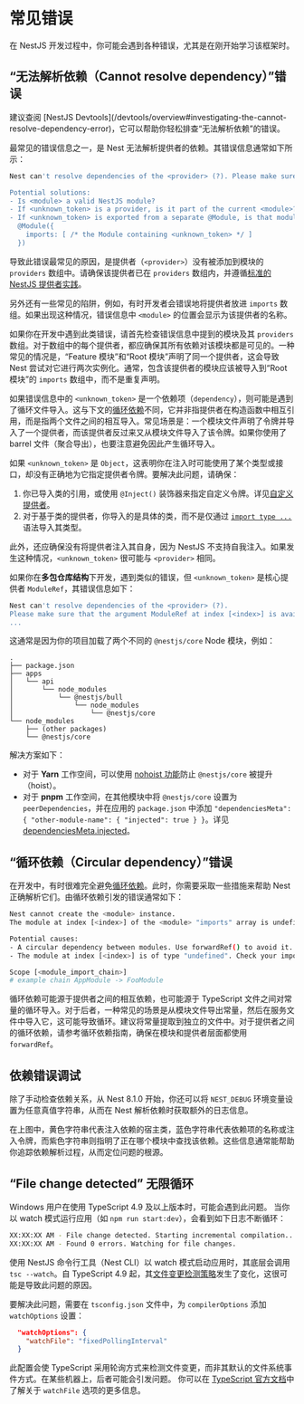 
# 常见错误

在 NestJS 开发过程中，你可能会遇到各种错误，尤其是在刚开始学习该框架时。

## “无法解析依赖（Cannot resolve dependency）”错误

<CalloutInfo>
  建议查阅 [NestJS
  Devtools](/devtools/overview#investigating-the-cannot-resolve-dependency-error)，它可以帮助你轻松排查“无法解析依赖”的错误。
</CalloutInfo>

最常见的错误信息之一，是 Nest 无法解析提供者的依赖。其错误信息通常如下所示：

```bash
Nest can't resolve dependencies of the <provider> (?). Please make sure that the argument <unknown_token> at index [<index>] is available in the <module> context.

Potential solutions:
- Is <module> a valid NestJS module?
- If <unknown_token> is a provider, is it part of the current <module>?
- If <unknown_token> is exported from a separate @Module, is that module imported within <module>?
  @Module({
    imports: [ /* the Module containing <unknown_token> */ ]
  })
```

导致此错误最常见的原因，是提供者（`<provider>`）没有被添加到模块的 `providers` 数组中。请确保该提供者已在 `providers` 数组内，并遵循[标准的 NestJS 提供者实践](/fundamentals/custom-providers#di-fundamentals)。

另外还有一些常见的陷阱，例如，有时开发者会错误地将提供者放进 `imports` 数组。如果出现这种情况，错误信息中 `<module>` 的位置会显示为该提供者的名称。

如果你在开发中遇到此类错误，请首先检查错误信息中提到的模块及其 `providers` 数组。对于数组中的每个提供者，都应确保其所有依赖对该模块都是可见的。一种常见的情况是，“Feature 模块”和“Root 模块”声明了同一个提供者，这会导致 Nest 尝试对它进行两次实例化。通常，包含该提供者的模块应该被导入到“Root 模块”的 `imports` 数组中，而不是重复声明。

如果错误信息中的 `<unknown_token>` 是一个依赖项（`dependency`），则可能是遇到了循环文件导入。这与下文的[循环依赖](/faq/common-errors#circular-dependency-error)不同，它并非指提供者在构造函数中相互引用，而是指两个文件之间的相互导入。常见场景是：一个模块文件声明了令牌并导入了一个提供者，而该提供者反过来又从模块文件导入了该令牌。如果你使用了 barrel 文件（聚合导出），也要注意避免因此产生循环导入。

如果 `<unknown_token>` 是 `Object`，这表明你在注入时可能使用了某个类型或接口，却没有正确地为它指定提供者令牌。要解决此问题，请确保：

1.  你已导入类的引用，或使用 `@Inject()` 装饰器来指定自定义令牌。详见[自定义提供者](/fundamentals/custom-providers)。
2.  对于基于类的提供者，你导入的是具体的类，而不是仅通过 [`import type ...`](https://www.typescriptlang.org/docs/handbook/release-notes/typescript-3-8.html#type-only-imports-and-export) 语法导入其类型。

此外，还应确保没有将提供者注入其自身，因为 NestJS 不支持自我注入。如果发生这种情况，`<unknown_token>` 很可能与 `<provider>` 相同。

如果你在**多包仓库结构**下开发，遇到类似的错误，但 `<unknown_token>` 是核心提供者 `ModuleRef`，其错误信息如下：

```bash
Nest can't resolve dependencies of the <provider> (?).
Please make sure that the argument ModuleRef at index [<index>] is available in the <module> context.
...
```

这通常是因为你的项目加载了两个不同的 `@nestjs/core` Node 模块，例如：

```
.
├── package.json
├── apps
│   └── api
│       └── node_modules
│           └── @nestjs/bull
│               └── node_modules
│                   └── @nestjs/core
└── node_modules
    ├── (other packages)
    └── @nestjs/core
```

解决方案如下：

- 对于 **Yarn** 工作空间，可以使用 [nohoist 功能](https://classic.yarnpkg.com/blog/2018/02/15/nohoist)防止 `@nestjs/core` 被提升（hoist）。
- 对于 **pnpm** 工作空间，在其他模块中将 `@nestjs/core` 设置为 `peerDependencies`，并在应用的 `package.json` 中添加 `"dependenciesMeta": { "other-module-name": { "injected": true } }`。详见 [dependenciesMeta.injected](https://pnpm.io/package_json#dependenciesmetainjected)。

## “循环依赖（Circular dependency）”错误

在开发中，有时很难完全避免[循环依赖](/fundamentals/circular-dependency)。此时，你需要采取一些措施来帮助 Nest 正确解析它们。由循环依赖引发的错误通常如下：

```bash
Nest cannot create the <module> instance.
The module at index [<index>] of the <module> "imports" array is undefined.

Potential causes:
- A circular dependency between modules. Use forwardRef() to avoid it. Read more: https://docs.nestjs.com/fundamentals/circular-dependency
- The module at index [<index>] is of type "undefined". Check your import statements and the type of the module.

Scope [<module_import_chain>]
# example chain AppModule -> FooModule
```

循环依赖可能源于提供者之间的相互依赖，也可能源于 TypeScript 文件之间对常量的循环导入。对于后者，一种常见的场景是从模块文件导出常量，然后在服务文件中导入它，这可能导致循环。建议将常量提取到独立的文件中。对于提供者之间的循环依赖，请参考循环依赖指南，确保在模块和提供者层面都使用 `forwardRef`。

## 依赖错误调试

除了手动检查依赖关系，从 Nest 8.1.0 开始，你还可以将 `NEST_DEBUG` 环境变量设置为任意真值字符串，从而在 Nest 解析依赖时获取额外的日志信息。

<DocImage src={injectorLogsImage} />

在上图中，黄色字符串代表注入依赖的宿主类，蓝色字符串代表依赖项的名称或注入令牌，而紫色字符串则指明了正在哪个模块中查找该依赖。这些信息通常能帮助你追踪依赖解析过程，从而定位问题的根源。

## “File change detected” 无限循环

Windows 用户在使用 TypeScript 4.9 及以上版本时，可能会遇到此问题。
当你以 watch 模式运行应用（如 `npm run start:dev`），会看到如下日志不断循环：

```bash
XX:XX:XX AM - File change detected. Starting incremental compilation...
XX:XX:XX AM - Found 0 errors. Watching for file changes.
```

使用 NestJS 命令行工具（Nest CLI）以 watch 模式启动应用时，其底层会调用 `tsc --watch`。自 TypeScript 4.9 起，其[文件变更检测策略](https://devblogs.microsoft.com/typescript/announcing-typescript-4-9/#file-watching-now-uses-file-system-events)发生了变化，这很可能是导致此问题的原因。

要解决此问题，需要在 `tsconfig.json` 文件中，为 `compilerOptions` 添加 `watchOptions` 设置：

```json
  "watchOptions": {
    "watchFile": "fixedPollingInterval"
  }
```

此配置会使 TypeScript 采用轮询方式来检测文件变更，而非其默认的文件系统事件方式。在某些机器上，后者可能会引发问题。
你可以在 [TypeScript 官方文档](https://www.typescriptlang.org/tsconfig#watch-watchDirectory)中了解关于 `watchFile` 选项的更多信息。
